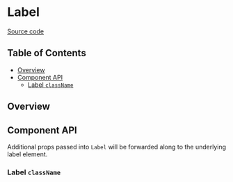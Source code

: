 

<Meta of={LabelStories} />

# Label

[Source code](https://github.com/gasbrieo/react-ui/tree/main/src/components/ui/Label)

## Table of Contents

- [Overview](#overview)
- [Component API](#component-api)
  - [Label `className`](#label-classname)

## Overview

<Canvas of={LabelStories.Default} />

## Component API

<ArgTypes />

Additional props passed into `Label` will be forwarded along to the underlying label element.

### Label `className`

```jsx
<Label className="custom-class">Label</Label>
```

